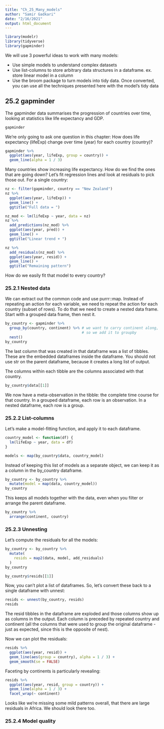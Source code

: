```yaml
---
title: "Ch_25_Many_models"
author: "Samir Gadkari"
date: "2/16/2021"
output: html_document
---
```


```r
library(modelr)
library(tidyverse)
library(gapminder)
```

We will use 3 powerful ideas to work with many models:

  * Use simple models to understand complex datasets
  * Use list-columns to store arbitrary data structures in a dataframe.
    ex. store linear model in a column
  * Use the broom package to turn models into tidy data.
    Once converted, you can use all the techniques presented here with
    the model's tidy data
    
## 25.2 gapminder

The gapminder data summarises the progression of countries over time, looking at statistics like life expectancy and GDP.
```r
gapminder
```

We're only going to ask one question in this chapter:
How does life expectancy (lifeExp) change over time (year) for each 
country (country)?

```r
gapminder %>%
  ggplot(aes(year, lifeExp, group = country)) +
  geom_line(alpha = 1 / 3)
```

Many countries show increasing life expectancy. How do we find the ones that
are going down? Let's fit regression lines and look at residuals to pick
those out. For a single country:

```r
nz <- filter(gapminder, country == "New Zealand")
nz %>%
  ggplot(aes(year, lifeExp)) +
  geom_line() +
  ggtitle("Full data = ")

nz_mod <- lm(lifeExp ~ year, data = nz)
nz %>%
  add_predictions(nz_mod) %>%
  ggplot(aes(year, pred)) +
  geom_line() +
  ggtitle("Linear trend + ")

nz %>%
  add_residuals(nz_mod) %>%
  ggplot(aes(year, resid)) +
  geom_line() +
  ggtitle("Remaining pattern")
```

How do we easily fit that model to every country?

### 25.2.1 Nested data

We can extract out the common code and use purrr::map.
Instead of repeating an action for each variable, we need to repeat the action
for each country (subset of rows). To do that we need to create a
nested data frame. Start with a grouped data frame, then nest it.

```r
by_country <- gapminder %>%
  group_by(country, continent) %>% # we want to carry continent along,
                                   # so we add it to groupby
  nest()
by_country
```

The last column that was created in that dataframe was a list of tibbles.
These are the embedded dataframes inside the dataframe.
You should not use str on the parent dataframe, because it creates
a long list of output.

The columns within each tibble are the columns associated
with that country.

```r
by_country$data[[1]]
```

We now have a meta-observation in the tibble: the complete
time course for that country.
In a grouped dataframe, each row is an observation.
In a nested dataframe, each row is a group.

### 25.2.2 List-columns

Let's make a model-fitting function, and apply it to each dataframe.
```r
country_model <- function(df) {
  lm(lifeExp ~ year, data = df)
}

models <- map(by_country$data, country_model)
```

Instead of keeping this list of models as a separate object,
we can keep it as a column in the by_country dataframe.
```r
by_country <- by_country %>%
  mutate(model = map(data, country_model))
by_country
```

This keeps all models together with the data, even when you
filter or arrange the parent dataframe.

```r
by_country %>%
  arrange(continent, country)
```

### 25.2.3 Unnesting

Let's compute the residuals for all the models:
```r
by_country <- by_country %>%
  mutate(
    resids = map2(data, model, add_residuals)
  )
by_country
```

```r
by_country$resids[[1]]
```

Now, you can't plot a list of dataframes. So, let's convert these back
to a single dataframe with unnest:

```r
resids <- unnest(by_country, resids)
resids
```

The resid tibbles in the dataframe are exploded and those columns 
show up as columns in the output. Each column is preceded by
repeated country and continent (all the columns that were used
to group the original dataframe - just as expected, since this
is the opposite of nest).

Now we can plot the residuals:

```r
resids %>%
  ggplot(aes(year, resid)) +
  geom_line(aes(group = country), alpha = 1 / 3) +
  geom_smooth(se = FALSE)
```

Faceting by continents is particularly revealing:

```r
resids %>%
  ggplot(aes(year, resid, group = country)) +
  geom_line(alpha = 1 / 3) +
  facet_wrap(~ continent)
```

Looks like we're missing some mild patterns overall, 
that there are large residuals in Africa. We should
look there too.

### 25.2.4 Model quality

